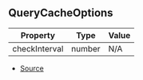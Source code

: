 ## QueryCacheOptions

| Property | Type | Value |
| ----------- | ----------- | ----------- |
| checkInterval | number | N/A |


- [Source](https://github.com/Androz2091/discord-player/blob/f2dbc02/packages/discord-player/src/utils/QueryCache.ts#L7)